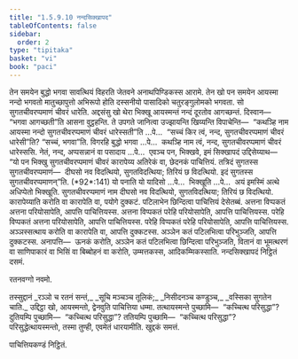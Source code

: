 ```yaml
---
title: "1.5.9.10 नन्दसिक्खापद"
tableOfContents: false
sidebar:
  order: 2
type: "tipitaka"
basket: "vi"
book: "paci"
---
```



<DynamicBreadcrumb />

<Division number="547" book="paci">

<Paragraph number="1585" book="paci">
तेन समयेन बुद्धो भगवा सावत्थियं विहरति जेतवने अनाथपिण्डिकस्स आरामे. तेन खो पन समयेन आयस्मा नन्दो भगवतो मातुच्छापुत्तो अभिरूपो होति दस्सनीयो पासादिको चतुरङ्गुलोमको भगवता. सो सुगतचीवरप्पमाणं चीवरं धारेति. अद्दसंसु खो थेरा भिक्खू आयस्मन्तं नन्दं दूरतोव आगच्छन्तं. दिस्वान—  “भगवा आगच्छती”ति आसना वुट्ठहन्ति.
</Paragraph>

<Paragraph number="1586" book="paci">
ते उपगते जानित्वा उज्झायन्ति खिय्यन्ति विपाचेन्ति—  “कथञ्हि नाम आयस्मा नन्दो सुगतचीवरप्पमाणं चीवरं धारेस्सती”ति …पे…  “सच्चं किर त्वं, नन्द, सुगतचीवरप्पमाणं चीवरं धारेसी”ति? “सच्चं, भगवा”ति. विगरहि बुद्धो भगवा …पे…  कथञ्हि नाम त्वं, नन्द, सुगतचीवरप्पमाणं चीवरं धारेस्ससि. नेतं, नन्द, अप्पसन्नानं वा पसादाय …पे…  एवञ्च पन, भिक्खवे, इमं सिक्खापदं उद्दिसेय्याथ—
</Paragraph>

</Division>
<Division number="548" book="paci">

<Paragraph number="1587" book="paci">
<Emphasis>“यो पन भिक्खु सुगतचीवरप्पमाणं चीवरं कारापेय्य अतिरेकं वा, छेदनकं पाचित्तियं. तत्रिदं सुगतस्स सुगतचीवरप्पमाणं—  दीघसो नव विदत्थियो, सुगतविदत्थिया; तिरियं छ विदत्थियो. इदं सुगतस्स सुगतचीवरप्पमाणन्”</Emphasis>ति. (*92*:<Emphasis>141</Emphasis>)
</Paragraph>

</Division>
<Division number="549" book="paci">

<Paragraph number="1588" book="paci">
<Emphasis>यो पना</Emphasis>ति यो यादिसो …पे…  <Emphasis>भिक्खू</Emphasis>ति …पे…  अयं इमस्मिं अत्थे अधिप्पेतो भिक्खूति.
</Paragraph>

<Paragraph number="1589" book="paci">
<Emphasis>सुगतचीवरप्पमाणं</Emphasis> नाम दीघसो नव विदत्थियो, सुगतविदत्थिया; तिरियं छ विदत्थियो.
</Paragraph>

<Paragraph number="1590" book="paci">
<Emphasis>कारापेय्या</Emphasis>ति करोति वा कारापेति वा, पयोगे दुक्कटं. पटिलाभेन छिन्दित्वा पाचित्तियं देसेतब्बं.
</Paragraph>

</Division>
<Division number="550" book="paci">

<Paragraph number="1591" book="paci">
अत्तना विप्पकतं अत्तना परियोसापेति, आपत्ति पाचित्तियस्स. अत्तना विप्पकतं परेहि परियोसापेति, आपत्ति पाचित्तियस्स. परेहि विप्पकतं अत्तना परियोसापेति, आपत्ति पाचित्तियस्स. परेहि विप्पकतं परेहि परियोसापेति, आपत्ति पाचित्तियस्स.
</Paragraph>

<Paragraph number="1592" book="paci">
अञ्ञस्सत्थाय करोति वा कारापेति वा, आपत्ति दुक्कटस्स. अञ्ञेन कतं पटिलभित्वा परिभुञ्जति, आपत्ति दुक्कटस्स.
</Paragraph>

</Division>
<Division number="551" book="paci">

<Paragraph number="1593" book="paci">
अनापत्ति—  ऊनकं करोति, अञ्ञेन कतं पटिलभित्वा छिन्दित्वा परिभुञ्जति, वितानं वा भूमत्थरणं वा साणिपाकारं वा भिसिं वा बिब्बोहनं वा करोति, उम्मत्तकस्स, आदिकम्मिकस्साति.

</Paragraph>
</Division>

<Paragraph number="1594" type="center" book="paci">
नन्दसिक्खापदं निट्ठितं दसमं.

  
रतनवग्गो नवमो.



</Paragraph>

<Paragraph number="1595" type="center" book="paci">
तस्सुद्दानं


</Paragraph>

<Paragraph number="1596" type="verses" book="paci">
_रञ्ञो च रतनं सन्तं,_  
_सूचि मञ्चञ्च तूलिकं;_  
_निसीदनञ्च कण्डुञ्च,_  
_वस्सिका सुगतेन चाति._  

</Paragraph>

<Paragraph number="1597" book="paci">
उद्दिट्ठा खो, आयस्मन्तो, द्वेनवुति पाचित्तिया धम्मा. तत्थायस्मन्ते पुच्छामि—  “कच्चित्थ परिसुद्धा”? दुतियम्पि पुच्छामि—  “कच्चित्थ परिसुद्धा”? ततियम्पि पुच्छामि—  “कच्चित्थ परिसुद्धा”? परिसुद्धेत्थायस्मन्तो, तस्मा तुण्ही, एवमेतं धारयामीति.

</Paragraph>

<Paragraph number="1598" type="center" book="paci">
खुद्दकं समत्तं.

  
पाचित्तियकण्डं निट्ठितं.
</Paragraph>